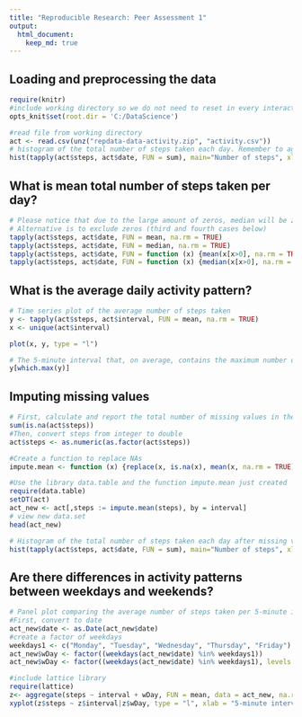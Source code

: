 ---
title: "Reproducible Research: Peer Assessment 1"
output: 
  html_document:
    keep_md: true
---


## Loading and preprocessing the data
```{r setup}
require(knitr)
#include working directory so we do not need to reset in every interaction
opts_knit$set(root.dir = 'C:/DataScience')
```
```{r}
#read file from working directory
act <- read.csv(unz("repdata-data-activity.zip", "activity.csv"))
# histogram of the total number of steps taken each day. Remember to aggregate the number of steps per day
hist(tapply(act$steps, act$date, FUN = sum), main="Number of steps", xlab="Steps", las=1, breaks = 10)

```


## What is mean total number of steps taken per day?

```{r}
# Please notice that due to the large amount of zeros, median will be zero or NA for all dates. 
# Alternative is to exclude zeros (third and fourth cases below)
tapply(act$steps, act$date, FUN = mean, na.rm = TRUE)
tapply(act$steps, act$date, FUN = median, na.rm = TRUE)
tapply(act$steps, act$date, FUN = function (x) {mean(x[x>0], na.rm = TRUE)})
tapply(act$steps, act$date, FUN = function (x) {median(x[x>0], na.rm = TRUE)})
```

## What is the average daily activity pattern?
```{r}
# Time series plot of the average number of steps taken
y <- tapply(act$steps, act$interval, FUN = mean, na.rm = TRUE)
x <- unique(act$interval)

plot(x, y, type = "l")

# The 5-minute interval that, on average, contains the maximum number of steps
y[which.max(y)]
```

## Imputing missing values
```{r}
# First, calculate and report the total number of missing values in the dataset (i.e. the total number of rows with NAs)
sum(is.na(act$steps))
#Then, convert steps from integer to double
act$steps <- as.numeric(as.factor(act$steps))

#Create a function to replace NAs
impute.mean <- function (x) {replace(x, is.na(x), mean(x, na.rm = TRUE))}

#Use the library data.table and the function impute.mean just created
require(data.table)
setDT(act)
act_new <- act[,steps := impute.mean(steps), by = interval]
# view new data.set
head(act_new)

# Histogram of the total number of steps taken each day after missing values are imputed
hist(tapply(act$steps, act$date, FUN = sum), main="Number of steps", xlab="Steps", las=1, breaks = 10)

```

## Are there differences in activity patterns between weekdays and weekends?

```{r}
# Panel plot comparing the average number of steps taken per 5-minute interval across weekdays and weekends
#First, convert to date
act_new$date <- as.Date(act_new$date)
#create a factor of weekdays
weekdays1 <- c("Monday", "Tuesday", "Wednesday", "Thursday", "Friday")
act_new$wDay <- factor((weekdays(act_new$date) %in% weekdays1))
act_new$wDay <- factor((weekdays(act_new$date) %in% weekdays1), levels = c(FALSE, TRUE), labels = c("weekend", "weekday"))

#include lattice library
require(lattice)
z<- aggregate(steps ~ interval + wDay, FUN = mean, data = act_new, na.rm = TRUE)
xyplot(z$steps ~ z$interval|z$wDay, type = "l", xlab = "5-minute interval", ylab = "Number of steps", layout = c(1,2))
```